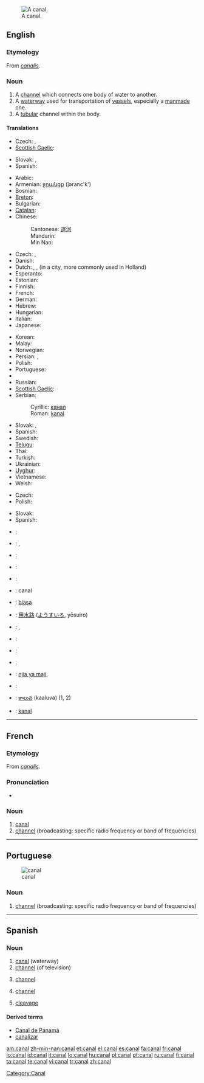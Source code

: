 [[Image:Mittellandkanal near minden germany.jpg|thumb|right|A canal.]]
==English==
{{wikipedia}}

===Etymology===
From {{etyl|la}} ''[[canalis]]''.

===Noun===
{{en-noun}}

# A [[channel]] which connects one body of water to another.
# A [[waterway]] used for transportation of [[vessel]]s, especially a [[manmade]] one.
# A [[tubular]] channel within the body.

====Translations====
{{trans-top|water bodies connection}}
* Czech: {{t-|cs|kanál|m}}, {{t-|cs|průplav|m}}
* [[Scottish Gaelic]]: {{t-|gd|canàl|m|xs=Scottish Gaelic}}
{{trans-mid}}
* Slovak: {{t-|sk|kanál|m}}, {{t-|sk|prieplav}}
* Spanish: {{t+|es|canal|m|f}}
{{trans-bottom}}

{{trans-top|waterway used for transportation of vessels}}
* Arabic: {{t-|ar|قناة|f|alt=قَنَاة|tr=qanā|sc=Arab}}
* Armenian: [[ջրանցք]] (ǰəranc'k')
* Bosnian: {{t-|bs|kanal|m}}
* [[Breton]]: {{t-|br|kanol|xs=Breton}}
* Bulgarian: {{t+|bg|канал|m|sc=Cyrl}}
* [[Catalan]]: {{t-|ca|canal|m}}
* Chinese:
*: Cantonese: [[運河]]
*: Mandarin: {{t-|cmn|运河|tr=yùnhé|sc=Hani|xs=Mandarin}}
*: Min Nan: {{t-|nan|ūn-hô|xs=Min Nan}}
* Czech: {{t-|cs|kanál|m}}, {{t-|cs|průplav|m}}
* Danish: {{t-|da|kanal}}
* Dutch: {{t+|nl|kanaal|n}}, {{t+|nl|vaart|f}}, {{t-|nl|gracht|f}} (in a city, more commonly used in Holland)
* Esperanto: {{t|eo|kanalo|xs=Esperanto}}
* Estonian: {{t-|et|kanal}}
* Finnish: {{t+|fi|kanava}}
* French: {{t+|fr|canal|m}}
* German: {{t+|de|Kanal|m}}
* Hebrew: {{t-|he|תעלה|f|tr=te'ala|sc=Hebr}}
* Hungarian: {{t+|hu|csatorna}}
* Italian: {{t+|it|canale|m}}
* Japanese: {{t-|ja|運河|tr=うんが, unga|sc=Jpan}}
{{trans-mid}}
* Korean: {{t-|ko|운하|tr=unha|sc=Kore}}
* Malay: {{t-|ms|terusan|xs=Malay}}
* Norwegian: {{t+|no|kanal}}
* Persian: {{t+|fa|کانال|tr=kānāl|sc=fa-Arab|xs=Persian}}, {{t+|fa|آبراه|tr=ābrāh|sc=fa-Arab|xs=Persian}}
* Polish: {{t+|pl|kanał|m}}
* Portuguese: {{t+|pt|canal|m}}
* {{trreq|Romanian}}
* Russian: {{t+|ru|канал|m|tr=kanál|sc=Cyrl}}
* [[Scottish Gaelic]]: {{t-|gd|canàl|m|xs=Scottish Gaelic}}
* Serbian:
*: Cyrillic: [[канал]] {{m}}
*: Roman: [[kanal]] {{m}}
* Slovak: {{t-|sk|kanál|m}}, {{t-|sk|prieplav}}
* Spanish: {{t+|es|canal|m}}
* Swedish: {{t+|sv|kanal|c}}
* [[Telugu]]: {{t+|te|కాలువ|sc=Telu}}
* Thai: {{t-|th|คลอง|tr=klong|sc=Thai|xs=Thai}}
* Turkish: {{t+|tr|ark}}
* Ukrainian: {{t+|uk|канал|m|sc=Cyrl|xs=Ukrainian}}
* [[Uyghur]]: {{ug-Arab|[[قانلا]]}}
* Vietnamese: {{t-|vi|kênh đào|xs=Vietnamese}}
* Welsh: {{t-|cy|camlas|xs=Welsh}}
{{trans-bottom}}

{{trans-top|a tubular channel within the body}}
* Czech: {{t-|cs|kanálek|m}}
* Polish: {{t+|pl|przewód|m}}
{{trans-mid}}
* Slovak: {{t-|sk|kanálok|m}}
* Spanish: {{t+|es|canal|m|f}}
{{trans-bottom}}

{{checktrans-top}}
* {{ttbc|Dutch Low Saxon}}: {{tø|nds-nl|knoal}}
* {{ttbc|Galician}}: {{t-|gl|Canle|xs=Galician}}, {{t-|gl|canle|xs=Galician}}
* {{ttbc|German:Pennsylvania}}: {{tø|pdc|kanaal}}
* {{ttbc|Hindi}}: {{t-|hi|नहर|sc=Deva|xs=Hindi}}
* {{ttbc|Icelandic}}: {{t+|is|skurður}}
* {{ttbc|Interlingua}}: canal
* {{ttbc|Isthmus Zapotec}}: [[biasa]]
* {{ttbc|Japanese}}: [[用水路]] ([[ようすいろ]], yōsuiro)
* {{ttbc|Kurdish}}: {{t-|ku|Cok|sc=ku-Arab}}, {{t-|ku|cok|sc=ku-Arab}}
* {{ttbc|Latin}}: {{t-|la|fossa}}
* {{ttbc|Norwegian Nynorsk}}: {{t-|nn|kanal|xs=Norwegian Nynorsk}}
{{trans-mid}}
* {{ttbc|Samogitian}}: {{tø|bat-smg|kanals}}
* {{ttbc|Swahili}}: [[njia ya maji]], {{t-|sw|mfereji|xs=Swahili}}
* {{ttbc|Tamil}}: {{t-|ta|கால்வாய்|sc=Taml|xs=Tamil}}
* {{ttbc|Telugu}}: [[కాలువ]] (kaaluva) (1, 2)
* {{ttbc|Turkish}}: [[kanal]]
{{trans-bottom}}

----

==French==

===Etymology===
From {{etyl|la}} ''[[canalis]]''.

===Pronunciation===
* {{audio|Fr-canal.ogg|audio}}

===Noun===
{{fr-noun|m|plural=canaux}}

# [[#English|canal]]
# [[channel]] (broadcasting: specific radio frequency or band of frequencies)

[[Category:Canal]]

----

==Portuguese==
{{wikipedia|lang=pt}}
[[Image:Mittellandkanal near minden germany.jpg|thumb|canal]]

===Noun===
{{infl|pt|noun|g=m}}

# [[channel]] (broadcasting: specific radio frequency or band of frequencies)

{{tbot entry|Portuguese|channel|2008|April|pt}}

----

==Spanish==

===Noun===
{{es-noun-m|p=canales}}

# [[canal]] (waterway)
# [[channel]] (of television)
# {{communication|lang=es}} [[channel]]
# {{chemistry|lang=es}} [[channel]]
# [[cleavage]]

====Derived terms====
* [[Canal de Panamá]]
* [[canalizar]]

[[am:canal]]
[[zh-min-nan:canal]]
[[et:canal]]
[[el:canal]]
[[es:canal]]
[[fa:canal]]
[[fr:canal]]
[[io:canal]]
[[id:canal]]
[[it:canal]]
[[lo:canal]]
[[hu:canal]]
[[pl:canal]]
[[pt:canal]]
[[ru:canal]]
[[fi:canal]]
[[ta:canal]]
[[te:canal]]
[[vi:canal]]
[[tr:canal]]
[[zh:canal]]